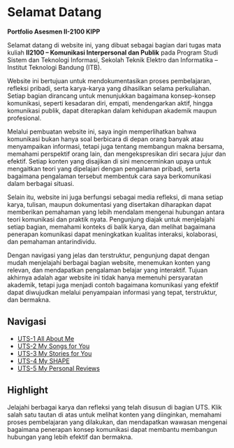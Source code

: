 # Selamat Datang {.unnumbered}

**Portfolio Asesmen II-2100 KIPP**  

Selamat datang di website ini, yang dibuat sebagai bagian dari tugas mata kuliah **II2100 – Komunikasi Interpersonal dan Publik** pada Program Studi Sistem dan Teknologi Informasi, Sekolah Teknik Elektro dan Informatika – Institut Teknologi Bandung (ITB).  

Website ini bertujuan untuk mendokumentasikan proses pembelajaran, refleksi pribadi, serta karya-karya yang dihasilkan selama perkuliahan. Setiap bagian dirancang untuk menunjukkan bagaimana konsep-konsep komunikasi, seperti kesadaran diri, empati, mendengarkan aktif, hingga komunikasi publik, dapat diterapkan dalam kehidupan akademik maupun profesional.  

Melalui pembuatan website ini, saya ingin memperlihatkan bahwa komunikasi bukan hanya soal berbicara di depan orang banyak atau menyampaikan informasi, tetapi juga tentang membangun makna bersama, memahami perspektif orang lain, dan mengekspresikan diri secara jujur dan efektif. Setiap konten yang disajikan di sini mencerminkan upaya untuk mengaitkan teori yang dipelajari dengan pengalaman pribadi, serta bagaimana pengalaman tersebut membentuk cara saya berkomunikasi dalam berbagai situasi.  

Selain itu, website ini juga berfungsi sebagai media refleksi, di mana setiap karya, tulisan, maupun dokumentasi yang disertakan diharapkan dapat memberikan pemahaman yang lebih mendalam mengenai hubungan antara teori komunikasi dan praktik nyata. Pengunjung diajak untuk menjelajahi setiap bagian, memahami konteks di balik karya, dan melihat bagaimana penerapan komunikasi dapat meningkatkan kualitas interaksi, kolaborasi, dan pemahaman antarindividu.  

Dengan navigasi yang jelas dan terstruktur, pengunjung dapat dengan mudah menjelajahi berbagai bagian website, menemukan konten yang relevan, dan mendapatkan pengalaman belajar yang interaktif. Tujuan akhirnya adalah agar website ini tidak hanya memenuhi persyaratan akademik, tetapi juga menjadi contoh bagaimana komunikasi yang efektif dapat diwujudkan melalui penyampaian informasi yang tepat, terstruktur, dan bermakna.  

## Navigasi

- [UTS-1 All About Me](https://lukmanhakimsa.github.io/all-about-me/All_About_me/#awal-perjalanan)  
- [UTS-2 My Songs for You](./UTS-2-My-Songs-for-You.md)  
- [UTS-3 My Stories for You](./UTS-3-My-Stories-for-You.md)  
- [UTS-4 My SHAPE](./UTS-4-My-SHAPE.md)  
- [UTS-5 My Personal Reviews](./UTS-5-My-Personal-Reviews.md)  

## Highlight

Jelajahi berbagai karya dan refleksi yang telah disusun di bagian UTS. Klik salah satu tautan di atas untuk melihat konten yang diinginkan, memahami proses pembelajaran yang dilakukan, dan mendapatkan wawasan mengenai bagaimana penerapan konsep komunikasi dapat membantu membangun hubungan yang lebih efektif dan bermakna.  
